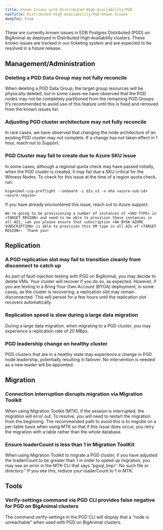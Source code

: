 ```yaml
---
title: Known Issues with Distributed High Availability/PGD
navTitle: Distributed High Availability/PGD Known Issues
deepToC: true
---
```


These are currently known issues in EDB Postgres Distributed (PGD) on BigAnimal as deployed in Distributed High Availability clusters. These known issues are tracked in our ticketing system and are expected to be resolved in a future release. 

## Management/Administration

### Deleting a PGD Data Group may not fully reconcile 
When deleting a PGD Data Group, the target group resources will be physically deleted, but in some cases we have observed that the PGD nodes may not be completely partitioned from the remaining PGD Groups.  It’s recommended to avoid use of this feature until this is fixed and removed from the known issues list. 

### Adjusting PGD cluster architecture may not fully reconcile
In rare cases, we have observed that changing the node architecture of an existing PGD cluster may not complete. If a change has not taken effect in 1 hour, reach out to Support. 

### PGD Cluster may fail to create due to Azure SKU issue

In some cases, although a regional quota check may have passed initially, when the PGD cluster is created, it may fail due a SKU critical for the Witness Nodes. 
To check for this issue at the time of a region quota check, run: 

```
biganimal-csp-preflight --onboard -i d2s_v3 -x eha <azure-sub-id> <azure-region>
```

If you have already encountered this issue, reach out to Azure support: 

```plaintext
We're going to be provisioning a number of instances of <SKU TYPE> in <TARGET REGION> and need to be able to provision these instances in all AZs, can you please ensure that subscription <AA BYOA AZURE SUBSCRIPTION> is able to provision this VM type in all AZs of <TARGET REGION>.  Thank you!
```

## Replication

### A PGD replication slot may fail to transition cleanly from disconnect to catch up 
As part of fault injection testing with PGD on BigAnimal, you may decide to delete VMs. Your cluster will recover if you do so, as expected. However, if you are testing in a Bring Your Own Account (BYOA) deployment, in some cases, as the cluster is recovering, a replication slot may remain disconnected. This will persist for a few hours until the replication slot recovers automatically.  

### Replication speed is slow during a large data migration
During a large data migration, when migrating to a PGD cluster, you may experience a replication rate of 20 MBps. 

### PGD leadership change on healthy cluster
PGD clusters that are in a healthy state may experience a change in PGD node leadership, potentially resulting in failover. No intervention is needed as a new leader will be appointed.  

## Migration

### Connection interruption disrupts migration via Migration Toolkit 
When using Migration Toolkit (MTK), if the session is interrupted, the migration will error out. To resolve, you will need to restart the migration from the beginning. The recommended path to avoid this is to migrate on a per-table basis when using MTK so that if this issue does occur, you retry the migration with a table rather than the whole database.  

### Ensure loaderCount is less than 1 in Migration ToolKit 
When using Migration Toolkit to migrate a PGD cluster, if you have adjusted the loaderCount to be greater than 1 in order to speed up migration, you may see an error in the MTK CLI that says “pgsql_tmp/': No such file or directory.” If you see this, reduce your loaderCount to 1 in MTK. 

## Tools

### Verify-settings command via PGD CLI provides false negative for PGD on BigAnimal clusters
The command verify-settings in the PGD CLI will display that a “node is unreachable” when used with PGD on BigAnimal clusters. 

